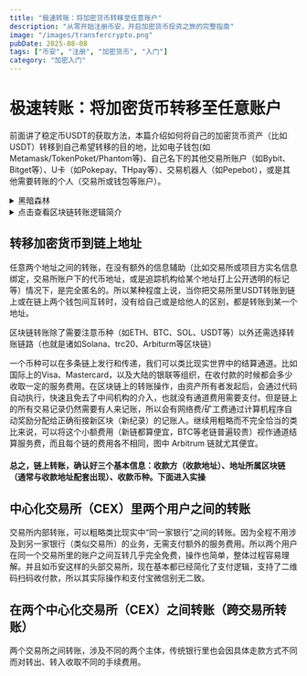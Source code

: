 ```yaml
---
title: "极速转账：将加密货币转移至任意账户"
description: "从零开始注册币安，开启加密货币投资之旅的完整指南"
image: "/images/transfercrypto.png"
pubDate: 2025-08-08
tags: ["币安", "注册", "加密货币", "入门"]
category: "加密入门"
---
```



# 极速转账：将加密货币转移至任意账户

前面讲了稳定币USDT的获取方法，本篇介绍如何将自己的加密货币资产（比如USDT）转移到自己希望转移的目的地，比如电子钱包(如Metamask/TokenPoket/Phantom等)、自己名下的其他交易所账户（如Bybit、Bitget等）、U卡（如Pokepay、THpay等）、交易机器人（如Pepebot），或是其他需要转账的个人（交易所或钱包等账户）。


<details>
<summary>黑暗森林</summary>

<p>
加密货币世界遵循绝对的丛林法则，其信任建立在公开透明的计算机代码和相关机制之上，除此之外，没有任何人值得完全信任，没有任何你自己看不懂的代码和机制值得完全信任。
 
  加密货币的产生根植于网络极客对中心化主体的对抗，其目的与主张是在抵制中心化机构的同时塑造分布式的记账办法，在尽可能保持匿名的情况下，为交易提供资产确权的信用手段。

  区块链技术创始于中本聪和比特币，但由此发展而来的后续整个产业链里已经衍生了庞杂的技术体系和机制设计，任何轻举妄动和以不了解代码为基础的轻易信任都将有巨大可能遭致血本无归甚至额外负债。

  总之，在这个世界里，任何一次点击，任意一个链接交互，任意一个字符的泄露，都将可能让你的资产蒙受损失。在做出任意行为之前（哪怕是“放着不动”这个行为本身也并非绝对安全），请反复三思、查阅、询问、请教，或用你最熟悉的方式获取你最信得过的信息。

[延伸阅读：AI看法](https://gemini.google.com/share/8865f44e65c0)
</p>

</details>


<details>
<summary>点击查看区块链转账逻辑简介</summary>

<p>
在区块链世界里，至少在表面上看，是没有用户这个概念的，构成区块链转账支付方和收款方的不过是由代码计算出的一串英文字母与数字组合（字符串），也就是地址。对于不了解的朋友来说，我们可以粗略且恰当性有限地把“地址”理解为账户号码，当你没有账户号码对应的身份信息时，你并不知道这个账户号码代表的是谁。你不知道转账的两个账号是一个人的两个户头搬来搬去，还是是两个陌生人之间的操作。无论是支付方还是收款方，看起来都像是两段乱码。在传统金融世界中，银行等机构将每一个账户号码与某个个人的身份信息强制关联绑定。这样就可以让更多人明确交易双方究竟是谁。

但在纯粹的区块链上，除了交易所等中心化机构为了满足法律要求会将用户实名信息绑定外，还有大量地址没有身份信息。所以一个地址如果不属于被交易所或其他机构绑定过实名信息的用户，你需要额外的信息补充辅助你的判断，比如这个地址账号是由另一个懂得使用加密货币的朋友持有且你们商量好转账方式后他发过来的。或是你自己生成了一个地址且没有泄露，由你独自享有其全部访问控制权。

这就代表，当你从自己实际控制的加密货币地址（账户，比如中心化交易所里的某代币地址）转出任何代币到任何你不知道的地址，都将大概率造成资产损失，除非这个地址是你自己生成的且没有泄露，你知道如何正确的使用它们。或者某个地址你知道他是你准备转账或支付的对象。
</p>

</details>


## 转移加密货币到链上地址 



任意两个地址之间的转账，在没有额外的信息辅助（比如交易所或项目方实名信息绑定，交易所账户下的代币地址，或是追踪机构给某个地址打上公开透明的标记等）情况下，是完全匿名的。所以某种程度上说，当你把交易所里USDT转账到链上或在链上两个钱包间互转时，没有给自己或是给他人的区别，都是转账到某一个地址。

区块链转账除了需要注意币种（如ETH、BTC、SOL、USDT等）以外还需选择转账链路（也就是诸如Solana、trc20、Arbiturm等区块链）



一个币种可以在多条链上发行和传递，我们可以类比现实世界中的结算通道。比如国际上的Visa、Mastercard，以及大陆的银联等组织，在收付款的时候都会多少收取一定的服务费用。在区块链上的转账操作，由资产所有者发起后，会通过代码自动执行，快速且免去了中间机构的介入，也就没有通道费用需要支付。但是链上的所有交易记录仍然需要有人来记账，所以会有网络费/矿工费通过计算机程序自动奖励分配给正确衔接新区块（新纪录）的记账人。继续用粗略而不完全恰当的类比来说，可以将这个小额费用（新链都算便宜，BTC等老链普遍较贵）视作通道结算服务费，而且每个链的费用各不相同，图中 Arbitrum 链就尤其便宜。



<ImageOptimizer 
  src="/images/posts/transfercoin.png"
  alt="币安注册界面3"
  type="phone"
  size="lg"
  align="right"
  shadow="none"
  caption="交易所或钱包的账户下会有许多币种和不同的地址，地址会对应相应的区块链"
/>

#### 总之，链上转账，确认好三个基本信息：收款方（收款地址）、地址所属区块链（通常与收款地址配套出现）、收款币种。下面进入实操



    


## 中心化交易所（CEX）里两个用户之间的转账

交易所内部转账，可以粗略类比现实中“同一家银行”之间的转账。因为全程不用涉及到另一家银行（类似交易所）的业务，无需支付额外的服务费用。所以两个用户在同一个交易所里的账户之间互转几乎完全免费，操作也简单，整体过程容易理解。并且如币安这样的头部交易所，现在基本都已经简化了支付逻辑，支持了二维码扫码收付款，所以其实际操作和支付宝微信别无二致。



## 在两个中心化交易所（CEX）之间转账（跨交易所转账）

两个交易所之间转账，涉及不同的两个主体，传统银行里也会因具体走款方式不同而对转出、转入收取不同的手续费用。





